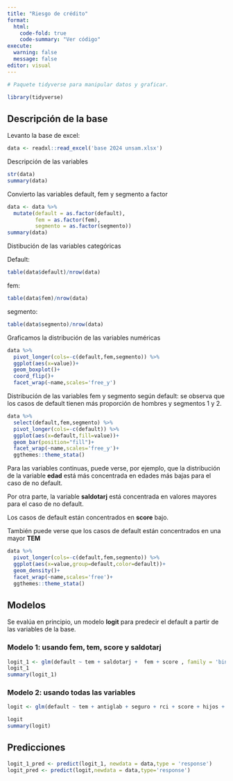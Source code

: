 ```yaml
---
title: "Riesgo de crédito"
format:
  html:
    code-fold: true
    code-summary: "Ver código"
execute:
  warning: false
  message: false
editor: visual
---
```



```r

# Paquete tidyverse para manipular datos y graficar.

library(tidyverse)
```

## Descripción de la base

Levanto la base de excel:

```r
data <- readxl::read_excel('base 2024 unsam.xlsx')
```

Descripción de las variables 

```r
str(data)
summary(data)
```

Convierto las variables default, fem y segmento a factor

```r
data <- data %>% 
  mutate(default = as.factor(default),
         fem = as.factor(fem),
         segmento = as.factor(segmento))
summary(data)
```

Distibución de las variables categóricas

Default:

```r
table(data$default)/nrow(data)
```

fem: 

```r
table(data$fem)/nrow(data)
```


segmento:

```r
table(data$segmento)/nrow(data)
```

Graficamos la distribución de las variables numéricas

```r
data %>% 
  pivot_longer(cols=-c(default,fem,segmento)) %>% 
  ggplot(aes(x=value))+
  geom_boxplot()+
  coord_flip()+
  facet_wrap(~name,scales='free_y')
```

Distribución de las variables fem y segmento según default: se observa que los casos de default tienen más proporción de hombres y segmentos 1 y 2.

```r
data %>% 
  select(default,fem,segmento) %>% 
  pivot_longer(cols=-c(default)) %>% 
  ggplot(aes(x=default,fill=value))+
  geom_bar(position="fill")+
  facet_wrap(~name,scales='free_y')+
  ggthemes::theme_stata()
```
Para las variables continuas, puede verse, por ejemplo, que la distribución de la variable **edad** está más concentrada en edades más bajas para el caso de no default.

Por otra parte, la variable **saldotarj** está concentrada en valores mayores para el caso de no default.

Los casos de default están concentrados en **score** bajo.

También puede verse que los casos de default están concentrados en una mayor **TEM**

```r
data %>% 
  pivot_longer(cols=-c(default,fem,segmento)) %>% 
  ggplot(aes(x=value,group=default,color=default))+
  geom_density()+
  facet_wrap(~name,scales='free')+
  ggthemes::theme_stata()
```

## Modelos

Se evalúa en principio, un modelo **logit** para predecir el default a partir de las variables de la base.

### Modelo 1: usando fem, tem, score y saldotarj

```r
logit_1 <- glm(default ~ tem + saldotarj +  fem + score , family = 'binomial', data = data)
logit_1 
summary(logit_1)
```

### Modelo 2: usando todas las variables

```r
logit <- glm(default ~ tem + antiglab + seguro + rci + score + hijos + saldotarj + antigbanco + edad + fem + segmento, family = 'binomial', data = data)

logit
summary(logit)
```

## Predicciones

```r
logit_1_pred <- predict(logit_1, newdata = data,type = 'response')
logit_pred <- predict(logit,newdata = data,type='response')
```